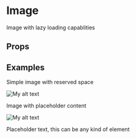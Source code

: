 
<Meta title="Components/Image" component={Image} />

# Image

Image with lazy loading capablities

## Props

<Props of={Image} />

## Examples

Simple image with reserved space

<Preview>
    <Story name="Default">
        <ThemeProvider>
            <Image
                src="https://github.com/mintuz.png"
                alt="My alt text"
                loading="lazy"
            />
        </ThemeProvider>
    </Story>
</Preview>

Image with placeholder content

<Preview>
    <Story name="With placeholder content">
        <ThemeProvider>
            <Image
                src="https://github.com/mintuz.png"
                alt="My alt text"
                loading="lazy"
            >
                <p>Placeholder text, this can be any kind of element</p>
            </Image>
        </ThemeProvider>
    </Story>
</Preview>
